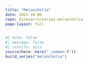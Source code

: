 ```yaml
---
title: "Melancholia"
date: 2021-10-06
repo: djnavarro/series-melancholia
page-layout: full
---
```

   
::: {.grid}
  
```r
#| echo: false
#| message: false
#| results: asis
source(here::here("_common.R"))
build_series("melancholia")
```
   
:::
   
